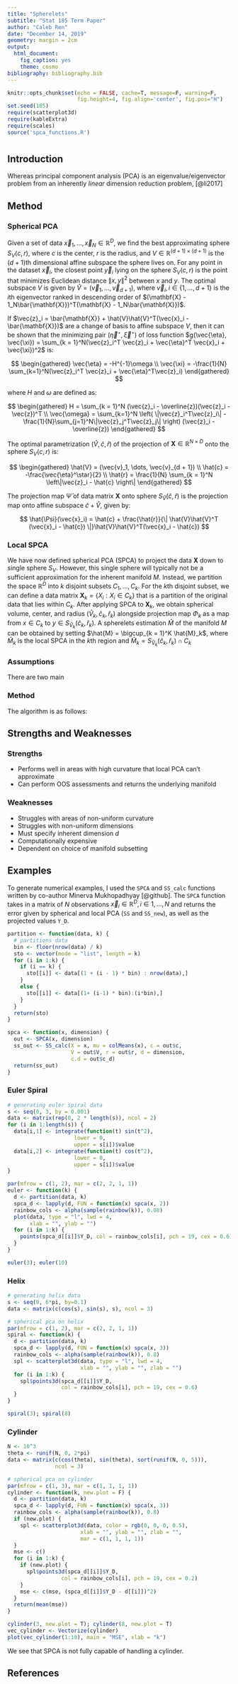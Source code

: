 ```yaml
---
title: "Spherelets"
subtitle: "Stat 185 Term Paper"
author: "Caleb Ren"
date: "December 14, 2019"
geometry: margin = 2cm
output: 
  html_document:
    fig_caption: yes
    theme: cosmo
bibliography: bibliography.bib
---
```


```r
knitr::opts_chunk$set(echo = FALSE, cache=T, message=F, warning=F,
                      fig.height=4, fig.align='center', fig.pos="H")
set.seed(185)
require(scatterplot3d)
require(kableExtra)
require(scales)
source('spca_functions.R')
```

# {.tabset .tabset-pills .tabset-fade}

## Introduction

Whereas principal component analysis (PCA) is an eigenvalue/eigenvector problem from an inherently *linear* dimension reduction problem, [@li2017]

## Method

### Spherical PCA

Given a set of data $\vec{x}_1, \dots, \vec{x}_N \in \mathbb{R}^D$, we find the best approximating sphere $S_{V}(c,r)$, where $c$ is the center, $r$ is the radius, and $V \in \mathbb{R}^{(d+1) \times (d+1)}$ is the $(d+1)$th dimensional affine subspace the sphere lives on. For any point in the dataset $\vec{x}_i$, the closest point $\vec{y}_i$ lying on the sphere $S_V(c,r)$ is the point that minimizes Euclidean distance $\|x,y\|^2$ between $x$ and $y$. The optimal subspace $V$ is given by $\hat{V} = (\vec{v}_1, \dots, \vec{v}_{d+1})$, where $\vec{v}_i, i \in \{1,\dots,d+1\}$ is the $i$th eigenvector ranked in descending order of $(\mathbf{X} - 1_N\bar{\mathbf{X}})^T(\mathbf{X} - 1_N\bar{\mathbf{X}})$.

If $\vec{z}_i = \bar{\mathbf{X}} + \hat{V}\hat{V}^T(\vec{x}_i - \bar{\mathbf{X}})$ are a change of basis to affine subspace $V$, then it can be shown that the minimizing pair $(\vec{\eta}^\star, \vec{\xi}^\star)$ of loss function $g(\vec{\eta}, \vec{\xi}) = \sum_{k = 1}^N(\vec{z}_i^T \vec{z}_i + \vec{\eta}^T \vec{x}_i + \vec{\xi})^2$ is:

$$
\begin{gathered}
\vec{\eta} = -H^{-1}\omega \\
\vec{\xi} = -\frac{1}{N} \sum_{k=1}^N(\vec{z}_i^T \vec{z}_i + \vec{\eta}^T\vec{z}_i)
\end{gathered}
$$

where $H$ and $\omega$ are defined as:

$$
\begin{gathered}
H = \sum_{k = 1}^N (\vec{z}_i - \overline{z})(\vec{z}_i - \vec{z})^T \\
\vec{\omega} = \sum_{k=1}^N \left( \|\vec{z}_i^T\vec{z}_i\| - \frac{1}{N}\sum_{j=1}^N\|\vec{z}_j^T\vec{z}_j\| \right) (\vec{z}_i - \overline{z})
\end{gathered}
$$

The optimal parametrization $(\hat{V}, \hat{c}, \hat{r})$ of the projection of $\mathbf{X} \in \mathbb{R}^{N \times D}$ onto the sphere $S_V(c, r)$ is:

$$
\begin{gathered}
\hat{V} = (\vec{v}_1, \dots, \vec{v}_{d + 1}) \\
\hat{c} = -\frac{\vec{\eta}^\star}{2}  \\
\hat{r} = \frac{1}{N} \sum_{k = 1}^N \left\|\vec{z}_i - \hat{c} \right\|
\end{gathered}
$$

The projection map $\hat{\Psi}$ of data matrix $\mathbf{X}$ onto sphere $S_{\hat{V}}(\hat{c}, \hat{r})$ is the projection map onto affine subspace $\hat{c} + \hat{V}$, given by:

$$
\hat{\Psi}(\vec{x}_i) = \hat{c} + \frac{\hat{r}}{\| \hat{V}\hat{V}^T (\vec{x}_i - \hat{c}) \|}\hat{V}\hat{V}^T(\vec{x}_i - \hat{c})
$$

### Local SPCA

We have now defined spherical PCA (SPCA) to project the data $\mathbf{X}$ down to single sphere $S_V$. However, this single sphere will typically not be a sufficient approximation for the inherent manifold $M$. Instead, we partition the space $\mathbb{R}^D$ into $k$ disjoint subsets $C_1, \dots, C_k$. For the $k$th disjoint subset, we can define a data matrix $\mathbf{X}_k = \{X_i : X_i \in C_k\}$ that is a partition of the original data that lies within $C_k$. After applying SPCA to $\mathbf{X}_k$, we obtain spherical volume, center, and radius $(\hat{V}_k, \hat{c}_k, \hat{r}_k)$ alongside projection map $\Phi_k$ as a map from $x\in C_k$ to $y \in S_{\hat{V}_k}(\hat{c}_k, \hat{r}_k)$. A spherelets estimation $\hat{M}$ of the manifold $M$ can be obtained by setting $\hat{M} = \bigcup_{k = 1}^K \hat{M}_k$, where $\hat{M}_k$ is the local SPCA in the $k$th region and $\hat{M}_k = S_{\hat{V}_k}(\hat{c}_k, \hat{r}_k) \cap C_k$

### Assumptions

There are two main

### Method

The algorithm is as follows:

## Strengths and Weaknesses

### Strengths

  - Performs well in areas with high curvature that local PCA can't approximate
  - Can perform OOS assessments and returns the underlying manifold
  
### Weaknesses
  - Struggles with areas of non-uniform curvature
  - Struggles with non-uniform dimensions
  - Must specify inherent dimension $d$
  - Computationally expensive
  - Dependent on choice of manifold subsetting

## Examples

To generate numerical examples, I used the `SPCA` and `SS_calc` functions written by co-author Minerva Mukhopadhyay [@github]. The `SPCA` function takes in a matrix of $N$ observations $\vec{x}_i \in \mathbb{R}^{D}, i \in 1, \dots, N$ and returns the error given by spherical and local PCA (`SS` and `SS_new`), as well as the projected values `Y_D`.

```r

partition <- function(data, k) {
  # partitions data
  bin <- floor(nrow(data) / k)
  sto <- vector(mode = "list", length = k)
  for (i in 1:k) {
    if (i == k) {
      sto[[i]] <- data[(1 + (i - 1) * bin) : nrow(data),]
    }
    else {
      sto[[i]] <- data[(1+ (i-1) * bin):(i*bin),]
    }
  }
  return(sto)
}

spca <- function(x, dimension) {
  out <- SPCA(x, dimension)
  ss_out <- SS_calc(X = x, mu = colMeans(x), c = out$c,
                    V = out$V, r = out$r, d = dimension, 
                    c.d = out$c_d)
  return(ss_out)
}
```

### Euler Spiral

```r
# generating euler spiral data
s <- seq(0, 3, by = 0.001)
data <- matrix(rep(0, 2 * length(s)), ncol = 2)
for (i in 1:length(s)) {
  data[i,1] <- integrate(function(t) sin(t^2),
                     lower = 0,
                     upper = s[i])$value
  data[i,2] <- integrate(function(t) cos(t^2),
                     lower = 0,
                     upper = s[i])$value
}

par(mfrow = c(1, 2), mar = c(2, 2, 1, 1))
euler <- function(k) {
  d <- partition(data, k)
  spca_d <- lapply(d, FUN = function(x) spca(x, 2))
  rainbow_cols <- alpha(sample(rainbow(k)), 0.08)
  plot(data, type = "l", lwd = 4,
       xlab = "", ylab = "")
  for (i in 1:k) {
    points(spca_d[[i]]$Y_D, col = rainbow_cols[i], pch = 19, cex = 0.6)
  }
}

euler(3); euler(10)
```

### Helix

```r
# generating helix data
s <- seq(0, 6*pi, by=0.1)
data <- matrix(c(cos(s), sin(s), s), ncol = 3)

# spherical pca on helix
par(mfrow = c(1, 2), mar = c(2, 2, 1, 1))
spiral <- function(k) {
  d <- partition(data, k)
  spca_d <- lapply(d, FUN = function(x) spca(x, 3))
  rainbow_cols <- alpha(sample(rainbow(k)), 0.8)
  spl <- scatterplot3d(data, type = "l", lwd = 4,
                       xlab = "", ylab = "", zlab = "")
  for (i in 1:k) {
    spl$points3d(spca_d[[i]]$Y_D, 
                 col = rainbow_cols[i], pch = 19, cex = 0.6)
  }
}

spiral(3); spiral(8)
```

### Cylinder

```r
N <- 10^3
theta <- runif(N, 0, 2*pi)
data <- matrix(c(cos(theta), sin(theta), sort(runif(N, 0, 5))), 
               ncol = 3)

# spherical pca on cylinder
par(mfrow = c(1, 3), mar = c(1, 1, 1, 1))
cylinder <- function(k, new.plot = F) {
  d <- partition(data, k)
  spca_d <- lapply(d, FUN = function(x) spca(x, 3))
  rainbow_cols <- alpha(sample(rainbow(k)), 0.8)
  if (new.plot) {
    spl <- scatterplot3d(data, color = rgb(0, 0, 0, 0.5),
                       xlab = "", ylab = "", zlab = "", 
                       mar = c(1, 1, 1, 1))
  }
  mse <- c()
  for (i in 1:k) {
    if (new.plot) {
      spl$points3d(spca_d[[i]]$Y_D, 
                 col = rainbow_cols[i], pch = 19, cex = 0.2)
    }
    mse <- c(mse, (spca_d[[i]]$Y_D - d[[i]])^2)
  }
  return(mean(mse))
}

cylinder(3, new.plot = T); cylinder(8, new.plot = T)
vec_cylinder <- Vectorize(cylinder)
plot(vec_cylinder(1:10), main = "MSE", xlab = "k")
```

We see that SPCA is not fully capable of handling a cylinder.

## References
